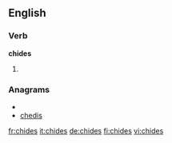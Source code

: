 ==English==

===Verb===
'''chides'''

# {{third-person singular of|[[chide]]}}

===Anagrams===
* {{alphagram|cdehis}}
* [[chedis#English|chedis]]


[[fr:chides]]
[[it:chides]]
[[de:chides]]
[[fi:chides]]
[[vi:chides]]